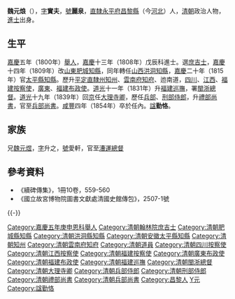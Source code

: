 '''魏元烺'''（{{bd|1779年||1854年|catIdx=W魏}}），[[表字|字]]'''實夫'''，[[號|號]]'''麗泉'''，[[直隸|直隸]][[永平府|永平府]][[昌黎縣|昌黎縣]]（今[[河北|河北]]）人，[[清朝|清朝]]政治人物，[[進士|進士]]出身。

==生平==
[[嘉慶|嘉慶]]五年（1800年）[[舉人|舉人]]，[[嘉慶|嘉慶]]十三年（1808年）戊辰科進士。選[[庶吉士|庶吉士]]，[[嘉慶|嘉慶]]十四年（1809年）改[[山東|山東]][[肥城|肥城]][[知縣|知縣]]，同年轉任[[山西|山西]][[洪洞|洪洞]][[知縣|知縣]]，[[嘉慶|嘉慶]]二十年（1815年）官[[太平县_(天宝)|太平縣]][[知縣|知縣]]。歷升[[平定|平定]][[直隸州|直隸州]][[知州|知州]]、[[雲南府|雲南府]][[知府|知府]]、迆南道，[[四川|四川]]、[[江西|江西]]、[[福建|福建]][[按察使|按察使]]，[[廣東|廣東]]、[[福建|福建]][[布政使|布政使]]。[[道光|道光]]十一年（1831年）升[[福建巡撫|福建巡撫]]，署[[閩浙總督|閩浙總督]]。[[道光|道光]]十九年（1839年）回[[京師|京]]任[[大理寺卿|大理寺卿]]，歷任[[兵部|兵部]]、[[刑部侍郎|刑部侍郎]]，升[[禮部尚書|禮部尚書]]，官至[[兵部尚書|兵部尚書]]。[[咸豐|咸豐]]四年（1854年）卒於任內。[[諡|諡]]'''勤恪'''。

== 家族 ==
兄[[魏元煜|魏元煜]]，[[表字|字]]升之，[[號|號]]愛軒，官至[[漕運總督|漕運總督]]

==參考資料==
*《續碑傳集》，1冊10卷，559-560
*《國立故宮博物院圖書文獻處清國史館傳包》，2507-1號
{{-}}
{{start box}}
{{s-off}}
{{succession box|[[何汝霖|何汝霖]]|[[翁心存|翁心存]]|[[清朝兵部尚书列表#兵部漢尚書|兵部漢尚書]]|<small>道光二十七年五月丙戌－咸豐四年九月乙未<br>（1847年6月20日－1854年11月19日）</small>}}
{{end box}}

{{嘉慶十三年戊辰科殿試金榜}}
{{DEFAULTSORT:Wei魏}}

[[Category:嘉慶五年庚申恩科舉人|Category:嘉慶五年庚申恩科舉人]]
[[Category:清朝翰林院庶吉士|Category:清朝翰林院庶吉士]]
[[Category:清朝肥城縣知縣|Category:清朝肥城縣知縣]]
[[Category:清朝洪洞縣知縣|Category:清朝洪洞縣知縣]]
[[Category:清朝安徽太平縣知縣|Category:清朝安徽太平縣知縣]]
[[Category:清朝知州|Category:清朝知州]]
[[Category:清朝雲南府知府|Category:清朝雲南府知府]]
[[Category:清朝道員|Category:清朝道員]]
[[Category:清朝四川按察使|Category:清朝四川按察使]]
[[Category:清朝江西按察使|Category:清朝江西按察使]]
[[Category:清朝福建按察使|Category:清朝福建按察使]]
[[Category:清朝廣東布政使|Category:清朝廣東布政使]]
[[Category:清朝福建布政使|Category:清朝福建布政使]]
[[Category:清朝福建巡撫|Category:清朝福建巡撫]]
[[Category:清朝閩浙總督|Category:清朝閩浙總督]]
[[Category:清朝大理寺卿|Category:清朝大理寺卿]]
[[Category:清朝兵部侍郎|Category:清朝兵部侍郎]]
[[Category:清朝刑部侍郎|Category:清朝刑部侍郎]]
[[Category:清朝禮部尚書|Category:清朝禮部尚書]]
[[Category:清朝兵部尚書|Category:清朝兵部尚書]]
[[Category:昌黎人|Category:昌黎人]]
[[Category:魏姓|Y元]]
[[Category:諡勤恪|Category:諡勤恪]]